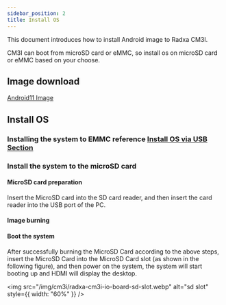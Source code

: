 ```yaml
---
sidebar_position: 2
title: Install OS
---
```



This document introduces how to install Android image to Radxa CM3I.

CM3I can boot from microSD card or eMMC, so install os on microSD card or eMMC based on your choose.

## Image download

[Android11 Image](https://github.com/radxa/manifests/releases/download/android11-radxa-20240724/Radxa_CM3I_Android11_r12-20240724-gpt.zip)

## Install OS

### Installing the system to EMMC reference <a href="../../low-level-dev/maskrom">Install OS via USB Section</a>

### Install the system to the microSD card

#### MicroSD card preparation

Insert the MicroSD card into the SD card reader, and then insert the card reader into the USB port of the PC.

#### Image burning

<Etcher />

#### Boot the system

After successfully burning the MicroSD Card according to the above steps, insert the MicroSD Card into the MicroSD Card slot (as shown in the following figure), and then power on the system, the system will start booting up and HDMI will display the desktop.

<img
  src="/img/cm3i/radxa-cm3i-io-board-sd-slot.webp"
  alt="sd slot"
  style={{ width: "60%" }}
/>
